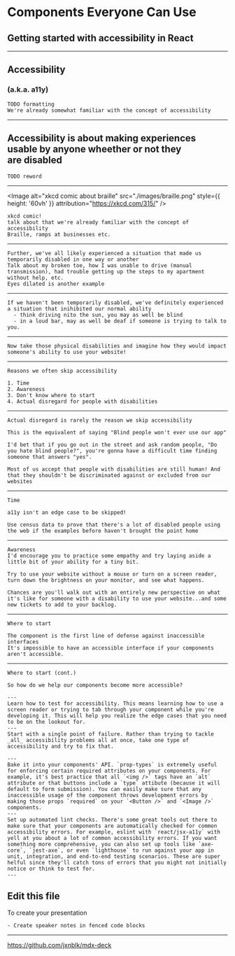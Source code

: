 

<Head>
  <title>Components Everyone Can Use</title>
  <link
    href="https://fonts.googleapis.com/css?family=Fredoka+One|Bowlby+One+SC|Inconsolata|Source+Sans+Pro"
    rel="stylesheet"
  />
</Head>

<h1>
  <Text font="secondary" size="xxl" weight="bold">
    Components Everyone Can Use
  </Text>
</h1>

<h2>
  <Text size="lg" font="secondary" weight="normal">
    Getting started with accessibility in React
  </Text>
</h2>

<BigHandle />

---


<h2>
  <Text size="xxxl" weight="bold" font="secondary">
    Accessibility
  </Text>
</h2>

<h3>
  <Text size="lg" font="secondary">
    (a.k.a. <Text size="lg" font="mono" weight="bold">a11y</Text>)
  </Text>
</h3>

```notes
TODO formatting
We're already somewhat familiar with the concept of accessibility
```

---

<h2>
  <Text size="xxl" font="secondary" weight="bold">
    Accessibility is about making experiences
    <br />
    usable by anyone wheether or not they
    <br />
    are disabled
  </Text>
</h2>

```notes
TODO reword
```
---


<Image
  alt="xkcd comic about braille"
  src="./images/braille.png"
  style={{ height: '60vh' }}
  attribution="https://xkcd.com/315/"
/>

```notes
xkcd comic!
talk about that we're already familiar with the concept of accessibility
Braille, ramps at businesses etc.
```

---

```notes
Further, we've all likely experienced a situation that made us temporarily disabled in one way or another
Talk about my broken toe, how I was unable to drive (manual transmission), had trouble getting up the steps to my apartment without help, etc.
Eyes dilated is another example
```

---

```notes
If we haven't been temporarily disabled, we've definitely experienced a situation that inihibited our normal ability
  - think driving nito the sun, you may as well be blind
  - in a loud bar, may as well be deaf if someone is trying to talk to you.
```

---

```notes
Now take those physical disabilities and imagine how they would impact someone's ability to use your website!
```

---

```notes
Reasons we often skip accessibility

1. Time
2. Awareness
3. Don't know where to start
4. Actual disregard for people with disabilities
```

---

```notes
Actual disregard is rarely the reason we skip accessibility

This is the equivalent of saying "Blind people won't ever use our app"

I'd bet that if you go out in the street and ask random people, "Do you hate blind people?", you're gonna have a difficult time finding someone that answers "yes".

Most of us accept that people with disabilities are still human! And that they shouldn't be discriminated against or excluded from our websites
```

---

```notes
Time

a11y isn't an edge case to be skipped!

Use census data to prove that there's a lot of disabled people using the web if the examples before haven't brought the point home
```

---

```notes
Awareness
I'd encourage you to practice some empathy and try laying aside a little bit of your ability for a tiny bit.

Try to use your website without a mouse or turn on a screen reader, turn down the brightness on your monitor, and see what happens.

Chances are you'll walk out with an entirely new perspective on what it's like for someone with a disability to use your website...and some new tickets to add to your backlog.
```

---

```notes
Where to start

The component is the first line of defense against inaccessible interfaces
It's impossible to have an accessible interface if your components aren't accessible.
```

---

```notes
Where to start (cont.)

So how do we help our components become more accessible?

---
Learn how to test for accessibility. This means learning how to use a screen reader or trying to tab through your component while you're developing it. This will help you realize the edge cases that you need to be on the lookout for.
---
Start with a single point of failure. Rather than trying to tackle _all_ accessibility problems all at once, take one type of accessibility and try to fix that.

---
Bake it into your components' API. `prop-types` is extremely useful for enforcing certain required attributes on your components. For example, it's best practice that all `<img />` tags have an `alt` attribute or that buttons include a `type` attibute (because it will default to form submission). You can easily make sure that any inaccessible usage of the component throws development errors by making those props `required` on your `<Button />` and `<Image />` components.
---
Set up automated lint checks. There's some great tools out there to make sure that your components are automatically checked for common accessibility errors. For example, eslint with `react/jsx-a11y` with yell at you about a lot of common accessibility errors. If you want something more comprehensive, you can also set up tools like `axe-core`, `jest-axe`, or even `lighthouse` to run against your app in unit, integration, and end-to-end testing scenarios. These are super helful since they'll catch tons of errors that you might not initially notice or think to test for.
---

```

## Edit this file

To create your presentation

```notes
- Create speaker notes in fenced code blocks
```

---

<https://github.com/jxnblk/mdx-deck>
